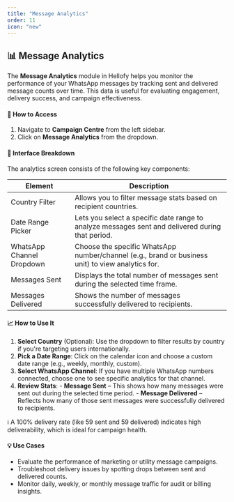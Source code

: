 ```yaml
---
title: "Message Analytics"
order: 11
icon: "new"
---
```


## 📊 Message Analytics
The **Message Analytics** module in Hellofy helps you monitor the performance of your WhatsApp messages by tracking sent and delivered message counts over time. This data is useful for evaluating engagement, delivery success, and campaign effectiveness.


#### 📍 How to Access

1. Navigate to **Campaign Centre** from the left sidebar.
2. Click on **Message Analytics** from the dropdown.

#### 🧭 Interface Breakdown

The analytics screen consists of the following key components:

| Element   | Description |
| ---------- | ------------------------------------------------------------------------ |
| Country Filter | Allows you to filter message stats based on recipient countries.  |
| Date Range Picker | Lets you select a specific date range to analyze messages sent and delivered during that period.  |
| WhatsApp Channel Dropdown | Choose the specific WhatsApp number/channel (e.g., brand or business unit) to view analytics for.   |
| Messages Sent | Displays the total number of messages sent during the selected time frame.  |
| Messages Delivered | Shows the number of messages successfully delivered to recipients.   |

#### 📈 How to Use It

1. **Select Country** (Optional): Use the dropdown to filter results by country if you're targeting users internationally.
2. **Pick a Date Range**: Click on the calendar icon and choose a custom date range (e.g., weekly, monthly, custom).
3. **Select WhatsApp Channel**: If you have multiple WhatsApp numbers connected, choose one to see specific analytics for that channel.
4. **Review Stats**:
        - **Message Sent** – This shows how many messages were sent out during the selected time period.
        - **Message Delivered** – Reflects how many of those sent messages were successfully delivered to recipients.

ℹ️ A 100% delivery rate (like 59 sent and 59 delivered) indicates high deliverability, which is ideal for campaign health.


#### 💡 Use Cases
- Evaluate the performance of marketing or utility message campaigns.
- Troubleshoot delivery issues by spotting drops between sent and delivered counts.
- Monitor daily, weekly, or monthly message traffic for audit or billing insights.
